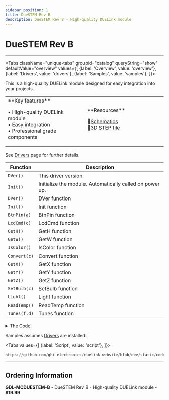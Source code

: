 ```yaml
---
sidebar_position: 1
title: DueSTEM Rev B
description: DueSTEM Rev B - High-quality DUELink module
---
```



# DueSTEM Rev B

<ProductImageSelector 
  partNumber="mcduestem-b"
  productName="DueSTEM Rev B"
/>

---

<Tabs className="unique-tabs" groupid="catalog" queryString="show" defaultValue="overview"
  values={[
    {label: 'Overview', value: 'overview'},
    {label: 'Drivers', value: 'drivers'},
    {label: 'Samples', value: 'samples'},
  ]}>

<TabItem value="overview">

This is a high-quality DUELink module designed for easy integration into your projects.

<table><td width='50%'>
**Key features**

• High-quality DUELink module<br/>
• Easy integration<br/>
• Professional grade components<br/>

</td><td width='50%'>
**Resources**
 
📄[Schematics](/sch/mcduestem-b.pdf)<br/>
🔩[3D STEP file](/3d/mcduestem-b.step)<br/>

</td></table>

</TabItem>

<TabItem value="drivers">

See [Drivers](../../engine/drivers) page for further details.

| Function | Description |
| --- | --- |
| `DVer()` | This driver version. |
| `Init()` | Initialize the module. Automatically called on power up. |
| `DVer()` | DVer function |
| `Init()` | Init function |
| `BtnPin(a)` | BtnPin function |
| `LcdCmd(c)` | LcdCmd function |
| `GetH()` | GetH function |
| `GetW()` | GetW function |
| `IsColor()` | IsColor function |
| `Convert(c)` | Convert function |
| `GetX()` | GetX function |
| `GetY()` | GetY function |
| `GetZ()` | GetZ function |
| `SetBulb(c)` | SetBulb function |
| `Light()` | Light function |
| `ReadTemp()` | ReadTemp function |
| `Tunes(f,d)` | Tunes function |

<details>
  <summary>The Code!</summary>

```py reference title="DueSTEM Rev B Driver"
https://github.com/ghi-electronics/duelink-website/blob/dev/static/code/drivers/microcomputer/duestem.due
```

</details>

</TabItem>

<TabItem value="samples">

Samples assumes [Drivers](../../engine/drivers) are installed.

<Tabs
  values={[
    {label: 'Script', value: 'script'},
  ]}>

<TabItem value="script">

```py reference title="Script Sample"
https://github.com/ghi-electronics/duelink-website/blob/dev/static/code/samples/script/microcomputer/duestem.txt
```
</TabItem>

</Tabs>

</TabItem>

</Tabs>

---

## Ordering Information

**GDL-MCDUESTEM-B** - DueSTEM Rev B - High-quality DUELink module - **$19.99**
